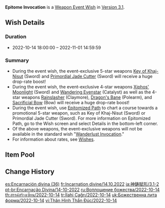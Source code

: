 {{Wish
|name              = Epitome Invocation 2022-10-14
|image             = Epitome Invocation 2022-10-14.png
|type              = Weapon Event
|duration          = event
|time_start        = 2022-10-14 18:00:00
|time_end          = 2022-11-01 14:59:59
|link              = https://www.hoyolab.com/article/12079400
|preceding         = Epitome Invocation/2022-09-28
|alongside         = Twirling Lotus/2022-10-14
|alongside2        = Secretum Secretorum/2022-10-14
|succeeding        = Epitome Invocation/2022-11-02
}}
'''Epitome Invocation''' is a [[Weapon Event Wish]] in [[Version 3.1]].

==Wish Details==
===Duration===
* 2022-10-14 18:00:00 &ndash; 2022-11-01 14:59:59

===Summary===
* During the event wish, the event-exclusive 5-star weapons [[Key of Khaj-Nisut]] (Sword) and [[Primordial Jade Cutter]] (Sword) will receive a huge drop-rate boost!
* During the event wish, the event-exclusive 4-star weapons [[Xiphos' Moonlight]] (Sword) and [[Wandering Evenstar]] (Catalyst) as well as the 4-star weapons [[Rainslasher]] (Claymore), [[Dragon's Bane]] (Polearm), and [[Sacrificial Bow]] (Bow) will receive a huge drop-rate boost!
* During the event wish, use [[Epitomized Path]] to chart a course towards a promotional 5-star weapon, such as Key of Khaj-Nisut (Sword) or Primordial Jade Cutter (Sword). For more information on Epitomized Path, go to the Wish screen and select Details in the bottom-left corner.
* Of the above weapons, the event-exclusive weapons will not be available in the standard wish "[[Wanderlust Invocation]]."
* For information about rates, see [[Wish]]es.

==Item Pool==
{{Wish Pool
|weapon_5_F    = Key of Khaj-Nisut; Primordial Jade Cutter
|weapon_4_F    = Xiphos' Moonlight; Wandering Evenstar; Rainslasher; Dragon's Bane; Sacrificial Bow
|character_4   = Barbara; Beidou; Bennett; Chongyun; Collei; Diona; Dori; Fischl; Gorou; Kujou Sara; Kuki Shinobu; Ningguang; Noelle; Razor; Rosaria; Sayu; Shikanoin Heizou; Sucrose; Thoma; Xiangling; Xingqiu; Xinyan; Yanfei; Yun Jin
|weapon_5      = Amos' Bow; Aquila Favonia; Lost Prayer to the Sacred Winds; Primordial Jade Winged-Spear; Skyward Atlas; Skyward Blade; Skyward Harp; Skyward Pride; Skyward Spine; Wolf's Gravestone
|weapon_4      = Dragon's Bane; Eye of Perception; Favonius Codex; Favonius Greatsword; Favonius Sword; Rainslasher; Rust; Sacrificial Bow; Sacrificial Greatsword; Sacrificial Sword; The Bell; The Flute; The Stringless; The Widsith
|weapon_3      = Black Tassel; Bloodtainted Greatsword; Cool Steel; Debate Club; Emerald Orb; Ferrous Shadow; Harbinger of Dawn; Magic Guide; Raven Bow; Sharpshooter's Oath; Skyrider Sword; Slingshot; Thrilling Tales of Dragon Slayers
}}

==Change History==
{{Change History|3.1}}

[[es:Encarnación divina (36)]]
[[fr:Incarnation divine/14.10.2022]]
[[ja:神鋳賦形/3.1-2]]
[[pt-br:Encarnação Divina/14-10-2022]]
[[ru:Воплощение божества/2022-10-14]]
[[th:สรรค์สร้างเซียน/2022-10-14]]
[[tr:İlahi Çağrı/2022-10-14]]
[[uk:Божественна лита форма/2022-10-14]]
[[vi:Thân Hình Thần Đúc/2022-10-14]]